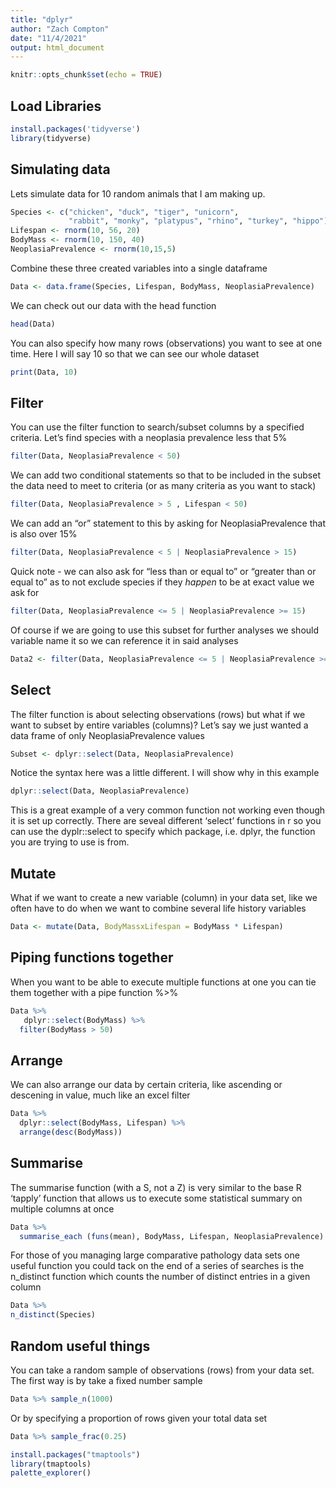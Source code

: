 ```yaml
---
title: "dplyr"
author: "Zach Compton"
date: "11/4/2021"
output: html_document
---
```


```r
knitr::opts_chunk$set(echo = TRUE)
```

## Load Libraries 
```r
install.packages('tidyverse')
library(tidyverse)
```
## Simulating data
Lets simulate data for 10 random animals that I am making up.
```r
Species <- c("chicken", "duck", "tiger", "unicorn", 
             "rabbit", "monky", "platypus", "rhino", "turkey", "hippo")
Lifespan <- rnorm(10, 56, 20)
BodyMass <- rnorm(10, 150, 40)
NeoplasiaPrevalence <- rnorm(10,15,5)
```

Combine these three created variables into a single dataframe
```r
Data <- data.frame(Species, Lifespan, BodyMass, NeoplasiaPrevalence)
```

We can check out our data with the head function
```r
head(Data)
```

You can also specify how many rows (observations) you want to see at one time. Here I will say 10 so that we can see our whole dataset
```r
print(Data, 10)
```

## Filter
You can use the filter function to search/subset columns by a specified criteria. Let's find species with a neoplasia prevalence less that 5%
```r
filter(Data, NeoplasiaPrevalence < 50)
```

We can add two conditional statements so that to be included in the subset the data need to meet to criteria (or as many criteria as you want to stack)
```r
filter(Data, NeoplasiaPrevalence > 5 , Lifespan < 50)
```

We can add an "or" statement to this by asking for NeoplasiaPrevalence that is also over 15%
```r
filter(Data, NeoplasiaPrevalence < 5 | NeoplasiaPrevalence > 15)
```

Quick note - we can also ask for "less than or equal to" or "greater than or equal to" as to not exclude species if they *happen* to be at exact value we ask for
```r
filter(Data, NeoplasiaPrevalence <= 5 | NeoplasiaPrevalence >= 15)
```

Of course if we are going to use this subset for further analyses we should variable name it so we can reference it in said analyses
```r
Data2 <- filter(Data, NeoplasiaPrevalence <= 5 | NeoplasiaPrevalence >= 15)
```

## Select 
The filter function is about selecting observations (rows) but what if we want to subset by entire variables (columns)?
Let's say we just wanted a data frame of only NeoplasiaPrevalence values
```r
Subset <- dplyr::select(Data, NeoplasiaPrevalence)
```

Notice the syntax here was a little different. I will show why in this example
```r
dplyr::select(Data, NeoplasiaPrevalence)
```
This is a great example of a very common function not working even though it is set up correctly. 
There are seveal different 'select' functions in r so you can use the dyplr::select to specify which package, i.e. dplyr, the function you are trying to use is from.

## Mutate
What if we want to create a new variable (column) in your data set, like we often have to do when we want to combine several life history variables
```r
Data <- mutate(Data, BodyMassxLifespan = BodyMass * Lifespan)
```

## Piping functions together
When you want to be able to execute multiple functions at one you can tie them together with a pipe function %>%
```r
Data %>%
   dplyr::select(BodyMass) %>%
  filter(BodyMass > 50) 
```

## Arrange
We can also arrange our data by certain criteria, like ascending or descening in value, much like an excel filter
```r
Data %>%
  dplyr::select(BodyMass, Lifespan) %>%
  arrange(desc(BodyMass))
```

## Summarise
The summarise function (with a S, not a Z) is very similar to the base R 'tapply' function that allows us to execute some statistical summary on multiple columns at once
```r
Data %>% 
  summarise_each (funs(mean), BodyMass, Lifespan, NeoplasiaPrevalence)
```

For those of you managing large comparative pathology data sets one useful function you could tack on the end of a series of searches is the n_distinct function which counts the number of distinct entries in a given column
```r
Data %>%
n_distinct(Species)
```

## Random useful things
You can take a random sample of observations (rows) from your data set. The first way is by take a fixed number sample 
```r
Data %>% sample_n(1000)
```
Or by specifying a proportion of rows given your total data set
```r
Data %>% sample_frac(0.25)
```
```r
install.packages("tmaptools")
library(tmaptools)
palette_explorer() 
```

